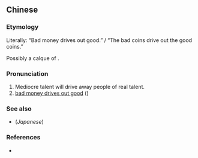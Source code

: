 {{also|劣币驱逐良币}}
==Chinese==
{{zh-forms|s=劣币驱逐良币|type=11211}}

===Etymology===
Literally: “Bad money drives out good.” / “The bad coins drive out the good coins.”

Possibly a calque of {{m|en|bad money drives out good}}.

===Pronunciation===
{{zh-pron
|m=liè bì qūzhú liáng bì
|cat=prov
}}

# Mediocre talent will drive away people of real talent.
# [[bad money drives out good]] ({{w|Gresham's law}})

===See also===
* (''Japanese'') {{ja-l|悪貨は良貨を駆逐する}}

===References===
* {{pedialite|Gresham's law}}
